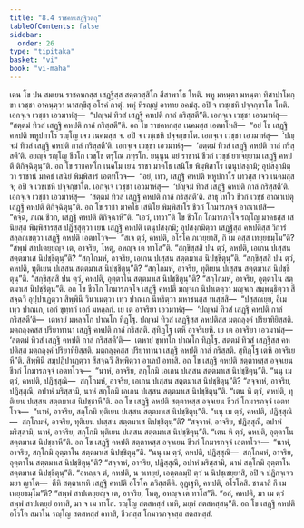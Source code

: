 ```yaml
---
title: "8.4 ราชคหเสฏฺฐิวตฺถุ"
tableOfContents: false
sidebar:
  order: 26
type: "tipitaka"
basket: "vi"
book: "vi-maha"
---
```



<DynamicBreadcrumb />

<Division number="332" book="vi-maha">

<Paragraph number="1570" book="vi-maha">
เตน โข ปน สมเยน ราชคหกสฺส เสฏฺฐิสฺส สตฺตวสฺสิโก สีสาพาโธ โหติ. พหู มหนฺตา มหนฺตา ทิสาปาโมกฺขา เวชฺชา อาคนฺตฺวา นาสกฺขึสุ อโรคํ กาตุํ. พหุํ หิรญฺญํ อาทาย อคมํสุ. อปิ จ เวชฺเชหิ ปจฺจกฺขาโต โหติ. เอกจฺเจ เวชฺชา เอวมาหํสุ—  “ปญฺจมํ ทิวสํ เสฏฺฐิ คหปติ กาลํ กริสฺสตี”ติ. เอกจฺเจ เวชฺชา เอวมาหํสุ—  “สตฺตมํ ทิวสํ เสฏฺฐิ คหปติ กาลํ กริสฺสตี”ติ. อถ โข ราชคหกสฺส เนคมสฺส เอตทโหสิ—  “อยํ โข เสฏฺฐิ คหปติ พหูปกาโร รญฺโญ เจว เนคมสฺส จ. อปิ จ เวชฺเชหิ ปจฺจกฺขาโต. เอกจฺเจ เวชฺชา เอวมาหํสุ—  ‘ปญฺจมํ ทิวสํ เสฏฺฐิ คหปติ กาลํ กริสฺสตี’ติ. เอกจฺเจ เวชฺชา เอวมาหํสุ—  ‘สตฺตมํ ทิวสํ เสฏฺฐิ คหปติ กาลํ กริสฺสตี’ติ. อยญฺจ รญฺโญ ชีวโก เวชฺโช ตรุโณ ภทฺรโก. ยนฺนูน มยํ ราชานํ ชีวกํ เวชฺชํ ยาเจยฺยาม เสฏฺฐึ คหปตึ ติกิจฺฉิตุนฺ”ติ.
</Paragraph>

<Paragraph number="1571" book="vi-maha">
อถ โข ราชคหโก เนคโม เยน ราชา มาคโธ เสนิโย พิมฺพิสาโร เตนุปสงฺกมิ; อุปสงฺกมิตฺวา ราชานํ มาคธํ เสนิยํ พิมฺพิสารํ เอตทโวจ—  “อยํ, เทว, เสฏฺฐิ คหปติ พหูปกาโร เทวสฺส เจว เนคมสฺส จ; อปิ จ เวชฺเชหิ ปจฺจกฺขาโต. เอกจฺเจ เวชฺชา เอวมาหํสุ—  ‘ปญฺจมํ ทิวสํ เสฏฺฐิ คหปติ กาลํ กริสฺสตี’ติ. เอกจฺเจ เวชฺชา เอวมาหํสุ—  ‘สตฺตมํ ทิวสํ เสฏฺฐิ คหปติ กาลํ กริสฺสตี’ติ. สาธุ เทโว ชีวกํ เวชฺชํ อาณาเปตุ เสฏฺฐึ คหปตึ ติกิจฺฉิตุนฺ”ติ.
</Paragraph>

<Paragraph number="1572" book="vi-maha">
อถ โข ราชา มาคโธ เสนิโย พิมฺพิสาโร ชีวกํ โกมารภจฺจํ อาณาเปสิ—  “คจฺฉ, ภเณ ชีวก, เสฏฺฐึ คหปตึ ติกิจฺฉาหี”ติ. “เอวํ, เทวา”ติ โข ชีวโก โกมารภจฺโจ รญฺโญ มาคธสฺส เสนิยสฺส พิมฺพิสารสฺส ปฏิสฺสุตฺวา เยน เสฏฺฐิ คหปติ เตนุปสงฺกมิ; อุปสงฺกมิตฺวา เสฏฺฐิสฺส คหปติสฺส วิการํ สลฺลกฺเขตฺวา เสฏฺฐึ คหปตึ เอตทโวจ—  “สเจ ตฺวํ, คหปติ, อโรโค ภเวยฺยาสิ, กึ เม อสฺส เทยฺยธมฺโม”ติ? “สพฺพํ สาปเตยฺยญฺจ เต, อาจริย, โหตุ, อหญฺจ เต ทาโส”ติ. “สกฺขิสฺสสิ ปน ตฺวํ, คหปติ, เอเกน ปเสฺสน สตฺตมาเส นิปชฺชิตุนฺ”ติ? “สกฺโกมหํ, อาจริย, เอเกน ปเสฺสน สตฺตมาเส นิปชฺชิตุนฺ”ติ. “สกฺขิสฺสสิ ปน ตฺวํ, คหปติ, ทุติเยน ปเสฺสน สตฺตมาเส นิปชฺชิตุนฺ”ติ? “สกฺโกมหํ, อาจริย, ทุติเยน ปเสฺสน สตฺตมาเส นิปชฺชิตุนฺ”ติ. “สกฺขิสฺสสิ ปน ตฺวํ, คหปติ, อุตฺตาโน สตฺตมาเส นิปชฺชิตุนฺ”ติ? “สกฺโกมหํ, อาจริย, อุตฺตาโน สตฺตมาเส นิปชฺชิตุนฺ”ติ.
</Paragraph>

<Paragraph number="1573" book="vi-maha">
อถ โข ชีวโก โกมารภจฺโจ เสฏฺฐึ คหปตึ มญฺจเก นิปาเตตฺวา มญฺจเก สมฺพนฺธิตฺวา สีสจฺฉวึ อุปฺปาเฏตฺวา สิพฺพินึ วินาเมตฺวา เทฺว ปาณเก นีหริตฺวา มหาชนสฺส ทเสฺสสิ—  “ปสฺสถเยฺย, อิเม เทฺว ปาณเก, เอกํ ขุทฺทกํ เอกํ มหลฺลกํ. เย เต อาจริยา เอวมาหํสุ—  ‘ปญฺจมํ ทิวสํ เสฏฺฐิ คหปติ กาลํ กริสฺสตี’ติ—  เตหายํ มหลฺลโก ปาณโก ทิฏฺโฐ. ปญฺจมํ ทิวสํ เสฏฺฐิสฺส คหปติสฺส มตฺถลุงฺคํ ปริยาทิยิสฺสติ. มตฺถลุงฺคสฺส ปริยาทานา เสฏฺฐิ คหปติ กาลํ กริสฺสติ. สุทิฏฺโฐ เตหิ อาจริเยหิ. เย เต อาจริยา เอวมาหํสุ—  ‘สตฺตมํ ทิวสํ เสฏฺฐิ คหปติ กาลํ กริสฺสตี’ติ—  เตหายํ ขุทฺทโก ปาณโก ทิฏฺโฐ. สตฺตมํ ทิวสํ เสฏฺฐิสฺส คหปติสฺส มตฺถลุงฺคํ ปริยาทิยิสฺสติ. มตฺถลุงฺคสฺส ปริยาทานา เสฏฺฐิ คหปติ กาลํ กริสฺสติ. สุทิฏฺโฐ เตหิ อาจริเยหี”ติ. สิพฺพินึ สมฺปฏิปาเฏตฺวา สีสจฺฉวึ สิพฺพิตฺวา อาเลปํ อทาสิ.
</Paragraph>

<Paragraph number="1574" book="vi-maha">
อถ โข เสฏฺฐิ คหปติ สตฺตาหสฺส อจฺจเยน ชีวกํ โกมารภจฺจํ เอตทโวจ—  “นาหํ, อาจริย, สกฺโกมิ เอเกน ปเสฺสน สตฺตมาเส นิปชฺชิตุนฺ”ติ. “นนุ เม ตฺวํ, คหปติ, ปฏิสฺสุณิ—  สกฺโกมหํ, อาจริย, เอเกน ปเสฺสน สตฺตมาเส นิปชฺชิตุนฺ”ติ? “สจฺจาหํ, อาจริย, ปฏิสฺสุณึ, อปาหํ มริสฺสามิ, นาหํ สกฺโกมิ เอเกน ปเสฺสน สตฺตมาเส นิปชฺชิตุนฺ”ติ. “เตน หิ ตฺวํ, คหปติ, ทุติเยน ปเสฺสน สตฺตมาเส นิปชฺชาหี”ติ.
</Paragraph>

<Paragraph number="1575" book="vi-maha">
อถ โข เสฏฺฐิ คหปติ สตฺตาหสฺส อจฺจเยน ชีวกํ โกมารภจฺจํ เอตทโวจ—  “นาหํ, อาจริย, สกฺโกมิ ทุติเยน ปเสฺสน สตฺตมาเส นิปชฺชิตุนฺ”ติ. “นนุ เม ตฺวํ, คหปติ, ปฏิสฺสุณิ—  สกฺโกมหํ, อาจริย, ทุติเยน ปเสฺสน สตฺตมาเส นิปชฺชิตุนฺ”ติ? “สจฺจาหํ, อาจริย, ปฏิสฺสุณึ, อปาหํ มริสฺสามิ, นาหํ, อาจริย, สกฺโกมิ ทุติเยน ปเสฺสน สตฺตมาเส นิปชฺชิตุนฺ”ติ. “เตน หิ ตฺวํ, คหปติ, อุตฺตาโน สตฺตมาเส นิปชฺชาหี”ติ.
</Paragraph>

<Paragraph number="1576" book="vi-maha">
อถ โข เสฏฺฐิ คหปติ สตฺตาหสฺส อจฺจเยน ชีวกํ โกมารภจฺจํ เอตทโวจ—  “นาหํ, อาจริย, สกฺโกมิ อุตฺตาโน สตฺตมาเส นิปชฺชิตุนฺ”ติ. “นนุ เม ตฺวํ, คหปติ, ปฏิสฺสุณิ—  สกฺโกมหํ, อาจริย, อุตฺตาโน สตฺตมาเส นิปชฺชิตุนฺ”ติ? “สจฺจาหํ, อาจริย, ปฏิสฺสุณึ, อปาหํ มริสฺสามิ, นาหํ สกฺโกมิ อุตฺตาโน สตฺตมาเส นิปชฺชิตุนฺ”ติ. “อหญฺเจ ตํ, คหปติ, น วเทยฺยํ, เอตฺตกมฺปิ ตฺวํ น นิปชฺเชยฺยาสิ, อปิ จ ปฏิกจฺเจว มยา ญาโต—  ตีหิ สตฺตาเหหิ เสฏฺฐิ คหปติ อโรโค ภวิสฺสตีติ. อุฏฺเฐหิ, คหปติ, อโรโคสิ. ชานาสิ กึ เม เทยฺยธมฺโม”ติ? “สพฺพํ สาปเตยฺยญฺจ เต, อาจริย, โหตุ, อหญฺจ เต ทาโส”ติ. “อลํ, คหปติ, มา เม ตฺวํ สพฺพํ สาปเตยฺยํ อทาสิ, มา จ เม ทาโส. รญฺโญ สตสหสฺสํ เทหิ, มยฺหํ สตสหสฺสนฺ”ติ. อถ โข เสฏฺฐิ คหปติ อโรโค สมาโน รญฺโญ สตสหสฺสํ อทาสิ, ชีวกสฺส โกมารภจฺจสฺส สตสหสฺสํ.
</Paragraph>
</Division>